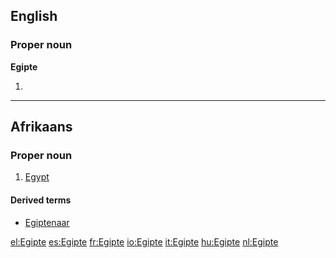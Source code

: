 ==English==

===Proper noun===
'''Egipte'''

# {{obsolete spelling of|Egypt}}

----

==Afrikaans==

===Proper noun===
{{infl|af|proper noun}}

# [[Egypt]]

====Derived terms====
* [[Egiptenaar]]

[[el:Egipte]]
[[es:Egipte]]
[[fr:Egipte]]
[[io:Egipte]]
[[it:Egipte]]
[[hu:Egipte]]
[[nl:Egipte]]